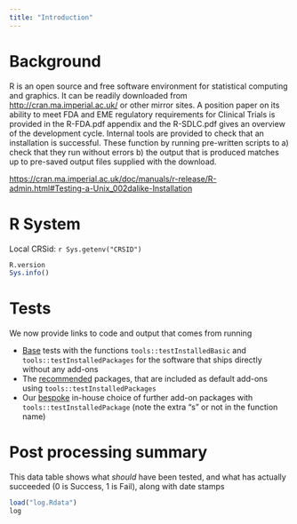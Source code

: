 ```yaml
---
title: "Introduction"
---
```




# Background

R is an open source and free software environment for statistical computing and graphics.
It can be readily downloaded from <http://cran.ma.imperial.ac.uk/> or other mirror sites.
A position paper on its ability to meet FDA and EME regulatory requirements for Clinical Trials  is provided in the R-FDA.pdf appendix and the R-SDLC.pdf gives an overview of the development cycle.
Internal tools are provided to check that an installation is successful. These function by running pre-written scripts to a) check that they run without errors b) the output that is produced matches up to pre-saved output files supplied with the download.

<https://cran.ma.imperial.ac.uk/doc/manuals/r-release/R-admin.html#Testing-a-Unix_002dalike-Installation>

# R System

Local CRSid: `r Sys.getenv("CRSID")`

```r
R.version
Sys.info()
```


# Tests

We now provide links to code and output that comes from running 

* [Base](test_base.qmd) tests with the  functions `tools::testInstalledBasic` and `tools::testInstalledPackages` for the software that ships directly without any add-ons
* The [recommended](test_recommended.qmd) packages, that are included as default add-ons  using `tools::testInstalledPackages`
* Our [bespoke](test_bespoke.qmd) in-house choice of further add-on packages  with `tools::testInstalledPackage`  (note the extra "s" or not in the function name)


# Post processing summary

This data table shows what _should_ have been tested, and what has actually succeeded (0 is Success, 1 is Fail), along with date stamps

```r
load("log.Rdata")
log
```